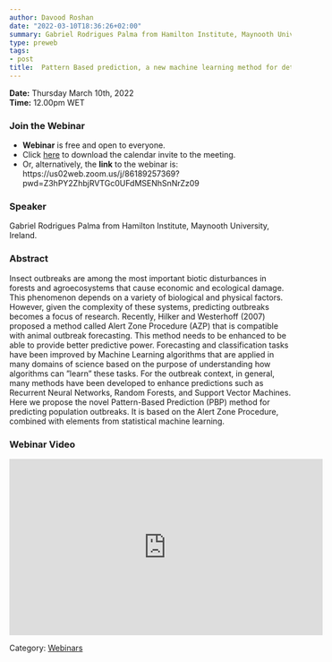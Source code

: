 ```yaml
---
author: Davood Roshan
date: "2022-03-10T18:36:26+02:00"
summary: Gabriel Rodrigues Palma from Hamilton Institute, Maynooth University will speak about a new machine learning method called Pattern-Based Prediction (PBP) for predicting insect outbreaks based on a time series of aphids, pests species of cereal crops.
type: preweb
tags:
- post
title:  Pattern Based prediction, a new machine learning method for detecting population outbreaks.
---
```

**Date:** Thursday March 10th, 2022 <br>
**Time:** 12.00pm WET <br>

### Join the Webinar

  - **Webinar** is free and open to everyone. 
  - Click [here](/webinars/posts/webinar12_calendar.ics) to download the calendar invite to the meeting. 
  - Or, alternatively, the **link** to the webinar is: https://us02web.zoom.us/j/86189257369?pwd=Z3hPY2ZhbjRVTGc0UFdMSENhSnNrZz09 <br>


### Speaker
Gabriel Rodrigues Palma from Hamilton Institute, Maynooth University, Ireland.


### Abstract
Insect outbreaks are among the most important biotic disturbances in forests and agroecosystems that cause economic and ecological damage. This phenomenon depends on a variety of biological and physical factors. However, given the complexity of these systems, predicting outbreaks becomes a focus of research. Recently, Hilker and Westerhoff (2007) proposed a method called Alert Zone Procedure (AZP) that is compatible with animal outbreak forecasting. This method needs to be enhanced to be able to provide better predictive power. Forecasting and classification tasks have been improved by Machine Learning algorithms that are applied in many domains of science based on the purpose of understanding how algorithms can ”learn” these tasks. For the outbreak context, in general, many methods have been developed to enhance predictions such as Recurrent Neural Networks, Random Forests, and Support Vector Machines.
Here we propose the novel Pattern-Based Prediction (PBP) method for predicting population outbreaks. It is based on the Alert Zone Procedure, combined with elements from statistical machine learning.

### Webinar Video
<iframe width="560" height="315" src="https://www.youtube.com/embed/xDtNajIpMQU" title="YouTube video player" frameborder="0" allow="accelerometer; autoplay; clipboard-write; encrypted-media; gyroscope; picture-in-picture" allowfullscreen></iframe>

Category: [<u>Webinars</u>](/webinars/)
